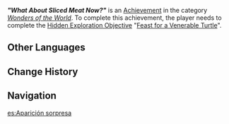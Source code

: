 {{Achievement Infobox
|id           = 81448
|order id     = 1432
|category     = Wonders of the World
|description  = Find the habitat of the Venerable Jadestone Turtle.
|requirements = Complete "[[Feast for a Venerable Turtle]]"
|primogems    = 5
|tracking     = 
|topic        = 
|type         = Exploration
|quest        = 
|hidden       = 1
}}
'''''"What About Sliced Meat Now?"''''' is an [[Achievement]] in the category ''[[Wonders of the World]]''. To complete this achievement, the player needs to complete the [[Hidden Exploration Objective]] "[[Feast for a Venerable Turtle]]".
<!--
==Trivia==
* 

==Video Guides==
{{EVT
|video1   = 
|caption1 = 
}}
-->
==Other Languages==
{{Other Languages
|en      = "What About Sliced Meat Now?"
|zhs     = 「肉脯沉…什么出？」
|zhs_rm  = 
|zht     = 「肉乾沉…什麼出？」
|zht_rm  = 
|zh_tl   = 
|ja      = 「肉が沈めば…何が出ずる？」
|ja_rm   = "Niku ga Shizumeba... Nani ga Izuru?"
|ja_tl   = "If Meat Sinks... What Will Come Out?"
|ko      = 「고기가 가라앉으면… 나타난다?」
|ko_rm   = 
|ko_tl   = 
|es      = Aparición sorpresa
|es_tl   = Surprise Appearance
|fr      = « Et la viande tranchée maintenant ? »
|fr_tl   = "What About Sliced Meat Now?"
|ru      = «Что там... с вяленым мясом?»
|ru_tl   = "What's... With Meat Jerky?"
|th      = "เนื้อตากแห้งจม... อะไรจะโผล่มา?"
|th_rm   = 
|th_tl   = 
|vi      = "Thịt Thái Lát Thế Nào?"
|vi_tl   = 
|de      = „Wo das Fleisch versinkt, steigt ... was empor?“
|de_tl   = "Where the Meat Sinks, Rises ... What?"
|id      = "Kalau Dicincang Bisa Jadi Berapa Banyak?"
|id_tl   = "How Much Can It Get If It's Minced?"
|pt      = "Que Tal Carne Fatiada Agora?"
|pt_tl   = 
|tr      = "Dilimlenmiş Ete Ne Olmuş?"
|tr_tl   = 
|it      = "Che ne dici di qualche fettina di carne?"
|it_tl   = "How About a Few Slices of Meat?"
}}

==Change History==
{{Change History|4.4}}

==Navigation==
{{Achievement Navbox}}

[[es:Aparición sorpresa]]